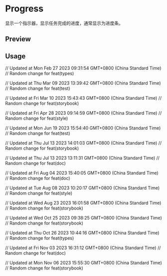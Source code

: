 

<Meta of={ProgressStories} />

<RadixPrimitiveDocsButton name='progress' />

# Progress

显示一个指示器，显示任务完成的进度，通常显示为进度条。

## Preview

<Canvas of={ProgressStories.Default} />

## Usage



<Source code={importCode} language='ts' dark />
<Source code={usageCode} language='tsx' dark />

// Updated at Mon Feb 27 2023 09:31:54 GMT+0800 (China Standard Time)
// Random change for feat(types)

// Updated at Thu Mar 09 2023 13:39:42 GMT+0800 (China Standard Time)
// Random change for feat(test)

// Updated at Fri Mar 10 2023 15:43:43 GMT+0800 (China Standard Time)
// Random change for feat(storybook)

// Updated at Fri Apr 28 2023 09:14:59 GMT+0800 (China Standard Time)
// Random change for feat(style)

// Updated at Mon Jun 19 2023 15:54:40 GMT+0800 (China Standard Time)
// Random change for feat(test)

// Updated at Thu Jul 13 2023 14:01:03 GMT+0800 (China Standard Time)
// Random change for feat(storybook)

// Updated at Thu Jul 13 2023 13:11:31 GMT+0800 (China Standard Time)
// Random change for feat(doc)

// Updated at Fri Aug 04 2023 15:40:05 GMT+0800 (China Standard Time)
// Random change for feat(doc)

// Updated at Tue Aug 08 2023 10:20:17 GMT+0800 (China Standard Time)
// Random change for feat(style)

// Updated at Wed Aug 23 2023 16:01:58 GMT+0800 (China Standard Time)
// Random change for feat(storybook)

// Updated at Wed Oct 25 2023 09:38:25 GMT+0800 (China Standard Time)
// Random change for feat(storybook)

// Updated at Thu Oct 26 2023 10:44:16 GMT+0800 (China Standard Time)
// Random change for feat(types)

// Updated at Fri Nov 03 2023 16:31:12 GMT+0800 (China Standard Time)
// Random change for feat(doc)

// Updated at Mon Nov 06 2023 15:55:30 GMT+0800 (China Standard Time)
// Random change for feat(storybook)
